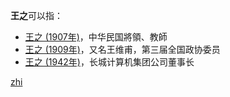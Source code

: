 '''王之'''可以指：
* [[王之_(1907年)|王之 (1907年)]]，中华民国將領、教師
* [[王之_(1909年)|王之 (1909年)]]，又名王维甫，第三届全国政协委员
* [[王之_(1942年)|王之 (1942年)]]，长城计算机集团公司董事长

{{disambig}}

[[Category:二字王姓人名消歧义|zhi]]